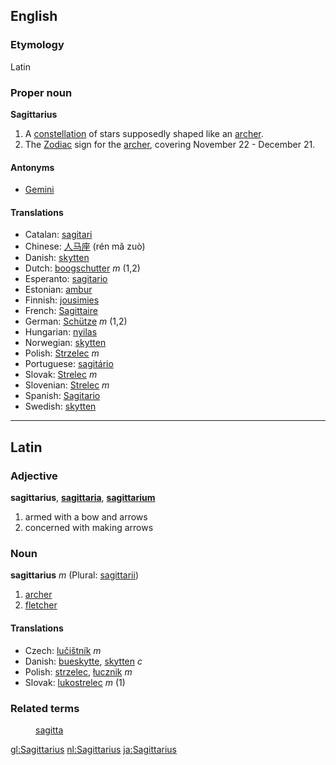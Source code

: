 ==English==
===Etymology===
Latin

===Proper noun===
'''Sagittarius'''

# A [[constellation]] of stars supposedly shaped like an [[archer]].
# The [[Zodiac]] sign for the [[archer]], covering November 22 - December 21.

====Antonyms====
*[[Gemini]]

==== Translations ====
*Catalan: [[sagitari]]
*Chinese: [[人马座]] (rén mǎ zuò)
*Danish: [[skytten]]
*Dutch: [[boogschutter]] ''m'' (1,2)
*Esperanto: [[sagitario]]
*Estonian: [[ambur]]
*Finnish: [[jousimies]]
*French: [[Sagittaire]]
*German: [[Schütze]] ''m'' (1,2)
*Hungarian: [[nyilas]]
*Norwegian: [[skytten]]
*Polish: [[Strzelec]] ''m''
*Portuguese: [[sagitário]]
*Slovak: [[Strelec#Slovak|Strelec]] ''m''
*Slovenian: [[Strelec#Slovenian|Strelec]] ''m''
*Spanish: [[Sagitario]]
*Swedish: [[skytten]]


----

==Latin==
===Adjective===
'''sagittarius''', '''[[sagittaria]]''', '''[[sagittarium]]'''

# armed with a bow and arrows
# concerned with making arrows

===Noun===
'''sagittarius''' ''m'' (Plural: [[sagittarii]])

# [[archer]]
# [[fletcher]]

====Translations====
*Czech: [[lučištník]] ''m''
*Danish: [[bueskytte]], [[skytten]] ''c''
*Polish: [[strzelec]], [[łucznik]] ''m''
*Slovak: [[lukostrelec#Slovak|lukostrelec]] ''m'' (1)

===Related terms===
: [[sagitta]]

[[gl:Sagittarius]]
[[nl:Sagittarius]]
[[ja:Sagittarius]]